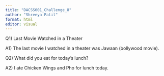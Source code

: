 ```yaml
---
title: "DACSS601_Challenge_8"
author: "Shreeya Patil"
format: html
editor: visual
---
```


Q1) Last Movie Watched in a Theater

A1) The last movie I watched in a theater was Jawaan (bollywood movie).

Q2) What did you eat for today's lunch?

A2) I ate Chicken Wings and Pho for lunch today.
